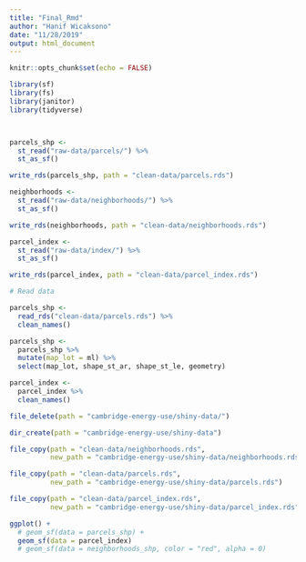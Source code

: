 ```yaml
---
title: "Final_Rmd"
author: "Hanif Wicaksono"
date: "11/28/2019"
output: html_document
---
```


```r
knitr::opts_chunk$set(echo = FALSE)

library(sf)
library(fs)
library(janitor)
library(tidyverse)
```

```r

```

```r

```



```r

parcels_shp <- 
  st_read("raw-data/parcels/") %>%
  st_as_sf()

write_rds(parcels_shp, path = "clean-data/parcels.rds")

neighborhoods <- 
  st_read("raw-data/neighborhoods/") %>%
  st_as_sf()

write_rds(neighborhoods, path = "clean-data/neighborhoods.rds")

parcel_index <- 
  st_read("raw-data/index/") %>%
  st_as_sf()

write_rds(parcel_index, path = "clean-data/parcel_index.rds")
```

```r

# Read data

parcels_shp <- 
  read_rds("clean-data/parcels.rds") %>%
  clean_names()

parcels_shp <- 
  parcels_shp %>%
  mutate(map_lot = ml) %>%
  select(map_lot, shape_st_ar, shape_st_le, geometry)

parcel_index <-
  parcel_index %>%
  clean_names()

```


```r
file_delete(path = "cambridge-energy-use/shiny-data/")

dir_create(path = "cambridge-energy-use/shiny-data")

file_copy(path = "clean-data/neighborhoods.rds", 
          new_path = "cambridge-energy-use/shiny-data/neighborhoods.rds")

file_copy(path = "clean-data/parcels.rds", 
          new_path = "cambridge-energy-use/shiny-data/parcels.rds")

file_copy(path = "clean-data/parcel_index.rds", 
          new_path = "cambridge-energy-use/shiny-data/parcel_index.rds")
```


```r

ggplot() +
  # geom_sf(data = parcels_shp) +
  geom_sf(data = parcel_index)
  # geom_sf(data = neighborhoods_shp, color = "red", alpha = 0)

```


